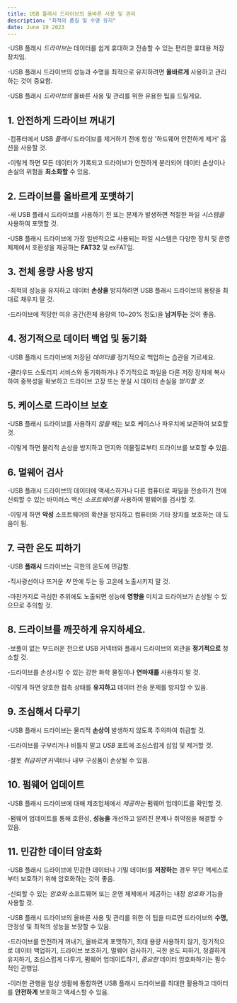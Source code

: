 ```yaml
---
title: USB 플래시 드라이브의 올바른 사용 및 관리
description: "최적의 품질 및 수명 유지"
date: June 19 2023
---
```



-USB 플래시 _드라이브는_ 데이터를 쉽게 휴대하고 전송할 수 있는 편리한 휴대용 저장 장치임. 


-USB 플래시 드라이브의 성능과 수명을 최적으로 유지하려면 **올바르게** 사용하고 관리하는 것이 중요함. 


-USB 플래시 _드라이브의_ 올바른 사용 및 관리를 위한 유용한 팁을 드릴게요.

## 1. 안전하게 드라이브 꺼내기
-컴퓨터에서 USB _플래시_ 드라이브를 제거하기 전에 항상 '하드웨어 안전하게 제거' 옵션을 사용할 것. 


-이렇게 하면 모든 데이터가 기록되고 드라이브가 안전하게 분리되어 데이터 손상이나 손실의 위험을 **최소화할** 수 있음.

## 2. 드라이브를 올바르게 포맷하기
-새 USB 플래시 드라이브를 사용하기 전 또는 문제가 발생하면 적절한 파일 _시스템을_ 사용하여 포맷할 것. 


-USB 플래시 드라이브에 가장 일반적으로 사용되는 파일 시스템은 다양한 장치 및 운영 체제에서 호환성을 제공하는 **FAT32** 및 exFAT임.

## 3. 전체 용량 사용 방지
-최적의 성능을 유지하고 데이터 **손상을** 방지하려면 USB 플래시 드라이브의 용량을 최대로 채우지 말 것. 


-드라이브에 적당한 여유 공간(전체 용량의 10~20% 정도)을 **남겨두는** 것이 좋음.

## 4. 정기적으로 데이터 백업 및 동기화
-USB 플래시 드라이브에 저장된 _데이터를_ 정기적으로 백업하는 습관을 기르세요. 


-클라우드 스토리지 서비스와 동기화하거나 주기적으로 파일을 다른 저장 장치에 복사하여 중복성을 확보하고 드라이브 고장 또는 분실 시 데이터 손실을 _방지할 것._

## 5. 케이스로 드라이브 보호
-USB 플래시 드라이브를 사용하지 _않을_ 때는 보호 케이스나 파우치에 보관하여 보호할 것. 


-이렇게 하면 물리적 손상을 방지하고 먼지와 이물질로부터 드라이브를 보호할 **수** 있음.

## 6. 멀웨어 검사
-USB 플래시 드라이브의 데이터에 액세스하거나 다른 컴퓨터로 파일을 전송하기 전에 신뢰할 수 있는 바이러스 백신 _소프트웨어를_ 사용하여 멀웨어를 검사할 것. 


-이렇게 하면 **악성** 소프트웨어의 확산을 방지하고 컴퓨터와 기타 장치를 보호하는 데 도움이 됨.

## 7. 극한 온도 피하기
-USB **플래시** 드라이브는 극한의 온도에 민감함. 


-직사광선이나 뜨거운 _차_ 안에 두는 등 고온에 노출시키지 말 것. 


-마찬가지로 극심한 추위에도 노출되면 성능에 **영향을** 미치고 드라이브가 손상될 수 있으므로 주의할 것.

## 8. 드라이브를 깨끗하게 유지하세요.
-보풀이 없는 부드러운 천으로 USB 커넥터와 플래시 드라이브의 외관을 **정기적으로** 청소할 것. 


-드라이브를 손상시킬 수 있는 강한 화학 물질이나 **연마재를** 사용하지 말 것. 


-이렇게 하면 양호한 접촉 상태를 **유지하고** 데이터 전송 문제를 방지할 수 있음.

## 9. 조심해서 다루기
-USB 플래시 드라이브는 물리적 **손상이** 발생하지 않도록 주의하여 취급할 것. 


-드라이브를 구부리거나 비틀지 말고 _USB_ 포트에 조심스럽게 삽입 및 제거할 것. 


-잘못 _취급하면_ 커넥터나 내부 구성품이 손상될 수 있음.

## 10. 펌웨어 업데이트
-USB 플래시 드라이브에 대해 제조업체에서 _제공하는_ 펌웨어 업데이트를 확인할 것. 


-펌웨어 업데이트를 통해 호환성, **성능을** 개선하고 알려진 문제나 취약점을 해결할 수 있음.

## 11. 민감한 데이터 암호화
-USB 플래시 드라이브에 민감한 데이터나 기밀 데이터를 **저장하는** 경우 무단 액세스로부터 보호하기 위해 암호화하는 것이 좋음. 


-신뢰할 수 있는 _암호화_ 소프트웨어 또는 운영 체제에서 제공하는 내장 _암호화_ 기능을 사용할 것.

-USB 플래시 드라이브의 올바른 사용 및 관리를 위한 이 팁을 따르면 드라이브의 **수명,** 안정성 및 최적의 성능을 보장할 수 있음. 


-드라이브를 안전하게 꺼내기, 올바르게 포맷하기, 최대 용량 사용하지 않기, 정기적으로 데이터 백업하기, 드라이브 보호하기, 멀웨어 검사하기, 극한 온도 피하기, 청결하게 유지하기, 조심스럽게 다루기, 펌웨어 업데이트하기, _중요한_ 데이터 암호화하기는 필수적인 관행임. 


-이러한 관행을 일상 생활에 통합하면 USB 플래시 드라이브를 최대한 활용하고 데이터를 **안전하게** 보호하고 액세스할 수 있음. 


